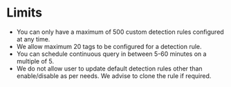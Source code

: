 # Limits

- You can only have a maximum of 500 custom detection rules configured at any time.  
- We allow maximum 20 tags to be configured for a detection rule.
- You can schedule continuous query in between 5-60 minutes on a multiple of 5.
- We do not allow user to update default detection rules other than enable/disable as per needs. We advise to clone the rule if required.


<LimitIncrease />
